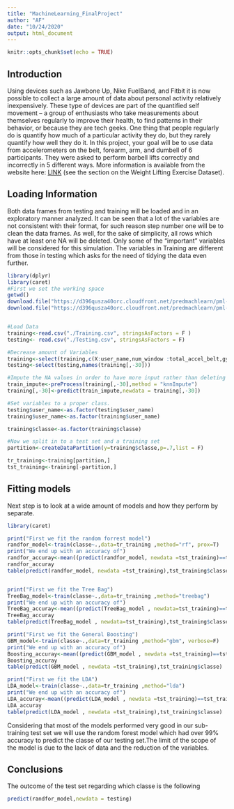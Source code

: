 ```yaml
---
title: "MachineLearning_FinalProject"
author: "AF"
date: "10/24/2020"
output: html_document
---
```


```r
knitr::opts_chunk$set(echo = TRUE)
```

## Introduction 

Using devices such as Jawbone Up, Nike FuelBand, and Fitbit it is now possible to collect a large amount of data about personal activity relatively inexpensively. These type of devices are part of the quantified self movement – a group of enthusiasts who take measurements about themselves regularly to improve their health, to find patterns in their behavior, or because they are tech geeks. One thing that people regularly do is quantify how much of a particular activity they do, but they rarely quantify how well they do it. In this project, your goal will be to use data from accelerometers on the belt, forearm, arm, and dumbell of 6 participants. They were asked to perform barbell lifts correctly and incorrectly in 5 different ways. More information is available from the website here: [LINK](http://web.archive.org/web/20161224072740/http:/groupware.les.inf.puc-rio.br/har) (see the section on the Weight Lifting Exercise Dataset).


## Loading Information

Both data frames from testing and training will be loaded and in an exploratory manner analyzed. It can be seen that a lot of the variables are not consistent with their format, for such reason step number one will be to clean the data frames. As well, for the sake of simplicity, all rows which have at least one NA will be deleted. Only some of the "important" variables will be considered for this simulation. The variables in Training are different from those in testing which asks for the need of tidying the data even further.
```r
library(dplyr)
library(caret)
#First we set the working space
getwd()
download.file("https://d396qusza40orc.cloudfront.net/predmachlearn/pml-training.csv", "Training.csv")
download.file("https://d396qusza40orc.cloudfront.net/predmachlearn/pml-testing.csv", "Testing.csv")


#Load Data
training<-read.csv("./Training.csv", stringsAsFactors = F )
testing<- read.csv("./Testing.csv", stringsAsFactors = F)

#Decrease amount of Variables
training<-select(training,c(X:user_name,num_window :total_accel_belt,gyros_belt_x:total_accel_arm,gyros_arm_x:magnet_arm_z,classe))
testing<-select(testing,names(training[,-30]))

#Impute the NA values in order to have more input rather than deleting NAs (gets the averages for each columns and replaces it in NAs for columns)
train_impute<-preProcess(training[,-30],method = "knnImpute")
training[,-30]<-predict(train_impute,newdata = training[,-30])

#Set variables to a proper class.
testing$user_name<-as.factor(testing$user_name)
training$user_name<-as.factor(training$user_name)

training$classe<-as.factor(training$classe)

#Now we split in to a test set and a training set
partition<-createDataPartition(y=training$classe,p=.7,list = F)

tr_training<-training[partition,]
tst_training<-training[-partition,]
```

## Fitting models

Next step is to look at a wide amount of models and how they perform by separate.

```r
library(caret)

print("First we fit the random forrest model")
randfor_model<-train(classe~.,data=tr_training ,method="rf", prox=T)
print("We end up with an accuracy of")
randfor_accuray<-mean((predict(randfor_model, newdata =tst_training)==tst_training$classe)*1)
randfor_accuray
table(predict(randfor_model, newdata =tst_training),tst_training$classe)


print("First we fit the Tree Bag")
TreeBag_model<-train(classe~.,data=tr_training ,method="treebag")
print("We end up with an accuracy of")
TreeBag_accuray<-mean((predict(TreeBag_model , newdata=tst_training)==tst_training$classe)*1)
TreeBag_accuray
table(predict(TreeBag_model , newdata=tst_training),tst_training$classe)

print("First we fit the General Boosting")
GBM_model<-train(classe~.,data=tr_training ,method="gbm", verbose=F)
print("We end up with an accuracy of")
Boosting_accuray<-mean((predict(GBM_model , newdata =tst_training)==tst_training$classe)*1)
Boosting_accuray
table(predict(GBM_model , newdata =tst_training),tst_training$classe)

print("First we fit the LDA")
LDA_model<-train(classe~.,data=tr_training ,method="lda")
print("We end up with an accuracy of")
LDA_accuray<-mean((predict(LDA_model , newdata =tst_training)==tst_training$classe)*1)
LDA_accuray
table(predict(LDA_model , newdata =tst_training),tst_training$classe)

```

Considering that most of the models performed very good in our sub-training test set we will use the random forest model which had over 99% accuracy to predict the classe of our testing set.The limit of the scope of the model is due to the lack of data and the reduction of the variables.

## Conclusions
The outcome of the test set regarding which classe is the following
```r
predict(randfor_model,newdata = testing)

```






